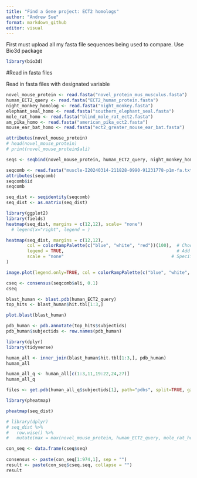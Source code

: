 ```yaml
---
title: "Find a Gene project: ECT2 homologs"
author: "Andrew Sue"
format: markdown_github
editor: visual
---
```


First must upload all my fasta file sequences being used to compare. Use Bio3d package

```r
library(bio3d)
```

#Read in fasta files

Read in fasta files with designated variable

```r
novel_mouse_protein <- read.fasta("novel_protein_mus_musculus.fasta")
human_ECT2_query <- read.fasta("ECT2_human_protein.fasta")
night_monkey_homolog <- read.fasta("night_monkey.fasta")
elephant_seal_homo <- read.fasta("southern_elephant_seal.fasta")
mole_rat_homo <- read.fasta("blind_mole_rat_ect2.fasta")
am_pika_homo <- read.fasta("american_pika_ect2.fasta")
mouse_ear_bat_homo <- read.fasta("ect2_greater_mouse_ear_bat.fasta")
```

```r
attributes(novel_mouse_protein)
# head(novel_mouse_protein)
# print(novel_mouse_protein$ali)
```

```r
seqs <- seqbind(novel_mouse_protein, human_ECT2_query, night_monkey_homolog, elephant_seal_homo, mole_rat_homo, am_pika_homo, mouse_ear_bat_homo)

seqcomb <- read.fasta("muscle-I20240314-211828-0990-91231778-p1m-fa.txt")
attributes(seqcomb)
seqcomb$id
seqcomb
```

```r
seq_dist <- seqidentity(seqcomb)
seq_dist <- as.matrix(seq_dist)
```

```r
library(ggplot2)
library(fields)
heatmap(seq_dist, margins = c(12,12), scale= "none") 
  # legend(x="right", legend = )

heatmap(seq_dist, margins = c(12,12), 
        col = colorRampPalette(c("blue", "white", "red"))(100),  # Choose your color palette
        legend = TRUE,                                           # Add legend
        scale = "none"                                         # Specify no scaling
)

image.plot(legend.only=TRUE, col = colorRampPalette(c("blue", "white", "red"))(100), zlim=c(0.7, 1))
```

```r
cseq <- consensus(seqcomb$ali, 0.1)
cseq
```

```r
blast_human <- blast.pdb(human_ECT2_query)
top_hits <- blast_human$hit.tbl[1:3,]
```

```r
plot.blast(blast_human)
```

```r
pdb_human <- pdb.annotate(top_hits$subjectids)
pdb_human$subjectids <- row.names(pdb_human)
```

```r
library(dplyr)
library(tidyverse)

human_all <- inner_join(blast_human$hit.tbl[1:3,], pdb_human)
human_all

human_all_q <- human_all[c(1:3,11,19:22,24,27)]
human_all_q
```

```r
files <- get.pdb(human_all_q$subjectids[1], path="pdbs", split=TRUE, gzip=TRUE)
```

```r
library(pheatmap)

pheatmap(seq_dist)
```

```r
# library(dplyr)
# seq_dist %>% 
#   row.wise() %>% 
#   mutate(max = max(novel_mouse_protein, human_ECT2_query, mole_rat_homo, night_monkey_homolog, am_pika_homo, mouse_ear_bat_homo, elephant_seal_homo))
```

```r
con_seq <- data.frame(cseq$seq)
 
consensus <- paste(con_seq[1:974,1], sep = "")
result <- paste(con_seq$cseq.seq, collapse = "")
result
```
